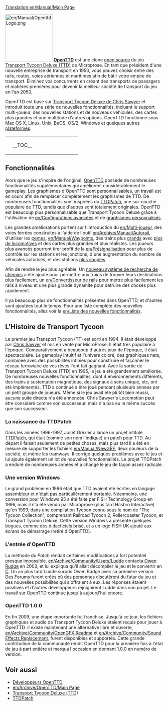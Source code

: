 [[Translation:en/Manual/Main Page]]
{{fr/Manual/Table des matières}}

[[File:en/Manual/OpenttdLogo.png|left|150px]] 
[http://www.openttd.org/ '''OpenTTD'''] est une clone [https://www.wikipedia.org/wiki/Open_Source open source] du jeu [https://www.wikipedia.org/wiki/Transport_Tycoon Transport Tycoon Deluxe (TTD)] de Microprose. En tant que président d'une nouvelle entreprise de transport en 1950, vous pouvez choisir entre des rails, routes, voies aériennes et maritimes afin de bâtir votre empire de transport. Éliminez vos concurrents en créant des transports de passagers et matières premières pour devenir la meilleur société de transport du jeu en l'an 2050.

OpenTTD est basé sur [http://www.chrissawyer.com/info.htm Transport Tycoon Deluxe de Chris Sawyer] et introduit toute une série de nouvelles fonctionnalités, incluant  le support multi-joueur, des nouvelles stations et de nouveaux véhicules, des cartes plus grandes et une multitude d'autres options. OpenTTD fonctionne sous Mac OS X, Linux, Unix, BeOS, OS/2, Windows et quelques autres [[en/Systeme Compatibles|plateformes]].
{|
|colspan=2 style="background:none; border:0px"|
|width=200 style="background:none; border:0px"| __TOC__
|style="background:none; border:0px"| [[File:fr/Manual/Main menu new game.png|frame|center|Menu principal d'OpenTTD]]
|}

==Fonctionnalités==

Alors que le jeu s'inspire de l'original, [http://www.openttd.org/ OpenTTD] possède de nombreuses fonctionnalités supplémentaires qui améliorent considérablement le gameplay. Les graphismes d'OpenTTD sont personnalisables, un travail est en cours afin de remplacer complètement les graphismes de TTD. De nombreuses fonctionnalités sont inspirées du [http://www.ttdpatch.net/ TTDPatch], une sur-couche populaire de TTD, tandis que d'autres sont totalement originales. OpenTTD est beaucoup plus personnalisable que Transport Tycoon Deluxe grâce à l'utilisation de [[en/Configurations avancées]] et de [[en/Manual/NewGRF|graphismes personnalisés]].

Les grandes améliorations portent sur l'introduction du [[en/Multi-joueur]], des voies ferrées construites à l'aide de l'outil [[en/Archive/Manual/Autorail]], d'utiliser les [[en/Archive/Manual/Settings/Build on slopes|pentes]], [[en/Manual/Waypoints]], des trains plus [[en/Archive/Manual/Settings/Mammoth trains|grands]] avec [[en/Archive/Manual/Multiheaded trains|plus de locomotives]] et des cartes plus grandes et plus réalistes. Les joueurs plus avancés pourront tirer profit de la [[en/Présignalisation]] pour plus de contrôle sur les stations et les jonctions, d'une augmentation du nombre de véhicules autorisés, et des stations [[en/Archive/Manual/Settings/Nonuniform stations|plus souples]].

Afin de rendre le jeu plus agréable, Un [[en/Archive/Manual/Yet Another PBS Patch|nouveau système de recherche de chemins]] a été ajouté pour permettre aux trains de trouver leurs destinations plus facilement, un [[en/Convertisseur de rails]] pour mettre plus facilement les rails à niveau et une plus grande dynamite pour détruire des choses plus rapidement.
	
Il ya beaucoup plus de fonctionnalités présentes dans OpenTTD, et d'autres sont ajoutées tout le temps. Pour une liste complète des nouvelles fonctionnalités, allez voir la [[en/Liste des nouvelles fonctionnalités]].

==L'Histoire de Transport Tycoon==
Le premier jeu Transport Tycoon (TT) est sorti en 1994. Il était développé par [http://www.chrissawyer.com/ Chris Sawyer] et mis en vente par MicroProse. 
Il était très populaire à l'époque. Comparativement à beaucoup d'autres jeux de l'époque, il était spectaculaire. Le gameplay intuitif et l'univers coloré, des graphiques nets, combinée avec des possibilités infinies pour construire et façonner le réseau ferroviaire de vos rêves l'ont fait gagnant.
Avec la sortie de Transport Tycoon Deluxe (TTD) en 1995, le jeu a été grandement améliorée. De nombreuses nouvelles fonctionnalités, dont 4 environnements différents, des trains à sustentation magnétique, des signaux à sens unique, etc, ont été implémentés.
TTD a continué à être joué pendant plusieurs années par un petit groupe de joueurs. Même si le jeu avait été plutôt bien réussi, aucune suite directe n'a été annoncée. Chris Sawyer's Locomotion peut être considéré comme son successeur, mais n'a pas eu le même succès que son successeur.

===La naissance du TTDPatch===
Dans les années 1996-1997, Josef Drexler a lancé un projet intitulé [http://www.ttdpatch.net/ TTDPatch], qui était (comme son nom l'indique) un patch pour TTD. Au départ il faisait seulement de petites choses, mais plus tard il a été en mesure de supporter les fichiers [[en/Manual/NewGRF]], deux couleurs de la société, et même les tramways. Il corrige quelques problèmes avec le jeu et lui ajoute également un lot de nouvelles fonctionnalités. Le projet TTDPatch a enduré de nombreuses années et a changé le jeu de façon assez radicale.

===Une version Windows===
Le grand problème en 1996 était que TTD avaient été écrites en langage assembleur et n'était pas particulièrement portable. Néanmoins, une conversion pour Windows 95 a été faite par FISH Technology Group en 1996, mais il n'a été vendu par Microprose (plus tard Hasbro Interactive) qu'en 1999, dans une compilation Tycoon connu sous le nom de "The Tycoon Collection", comprenant Railroad Tycoon 2, Rollercoaster Tycoon, et Transport Tycoon Deluxe. Cette version Windows a présenté quelques bogues, comme des didacticiels brisé, et a un logo FISH UK ajouté aux écrans de démarrage (retiré d'OpenTTD).

===L'entrée d'OpenTTD===
La méthode du ''Patch'' rendait certaines modifications à fort potentiel presque impossible. [[en/Archive/Community/Users/Ludde]] contacta [http://www.tt-forums.net/ Owen Rudge] en 2003, et lui expliqua qu'il allait décompiler le jeu et le convertir en [[http://fr.wikipedia.org/wiki/C_%28langage%29|C]]. Un an plus tard Ludde surpris Owen Rudge avec sa première version. Des Forums furent créés où des personnes discutèrent du futur du jeu et des nouvelles possibilités qui s'offraient à eux. Les réponses étaient positives et d'autres développeurs rejoignirent Ludde dans son projet. Le travail sur OpenTTD continue jusqu'à aujourd'hui encore.

===OpenTTD 1.0.0===
En fin 2009, une étape importante fut franchise. Jusqu'à ce jour, les fichiers graphiques et audio de Transport Tycoon Deluxe étaient requis pour jouer à OpenTTD. Il existe maintenant une alternative libre et ouverte, [[en/Archive/Community/OpenGFX Readme]] et [[en/Archive/Community/Sound Effects Replacement]], furent disponibles et supportés. Cette grande contribution de la communauté rendit OpenTTD pour la première fois à l'état de jeu à part entière et marqua l'occasion en donnant 1.0.0 en numéro de version.

==Voir aussi==
*[[en/Archive/Community/Developers|Développeurs OpenTTD]]
*[[en/Archive/OpenTTD/Main Page]]
*[https://www.wikipedia.org/wiki/Transport_Tycoon Transport Tycoon Deluxe (TTD)]
*[http://www.ttdpatch.net/ TTDPatch]